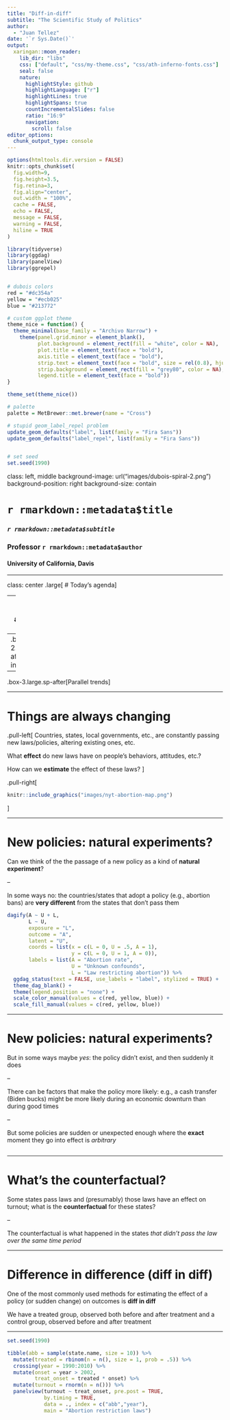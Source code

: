 ```yaml
---
title: "Diff-in-diff"
subtitle: "The Scientific Study of Politics"  
author: 
  - "Juan Tellez"
date: '`r Sys.Date()`'
output:
  xaringan::moon_reader:
    lib_dir: "libs"
    css: ["default", "css/my-theme.css", "css/ath-inferno-fonts.css"]
    seal: false
    nature:
      highlightStyle: github
      highlightLanguage: ["r"]
      highlightLines: true
      highlightSpans: true
      countIncrementalSlides: false
      ratio: "16:9"
      navigation:
        scroll: false
editor_options: 
  chunk_output_type: console
---
```


```r
options(htmltools.dir.version = FALSE)
knitr::opts_chunk$set(
  fig.width=9, 
  fig.height=3.5, 
  fig.retina=3,
  fig.align="center",
  out.width = "100%",
  cache = FALSE,
  echo = FALSE,
  message = FALSE, 
  warning = FALSE,
  hiline = TRUE
)
```



```r
library(tidyverse)
library(ggdag)
library(panelView)
library(ggrepel)


# dubois colors
red = "#dc354a"
yellow = "#ecb025"
blue = "#213772"

# custom ggplot theme
theme_nice = function() {
  theme_minimal(base_family = "Archivo Narrow") +
    theme(panel.grid.minor = element_blank(),
          plot.background = element_rect(fill = "white", color = NA),
          plot.title = element_text(face = "bold"),
          axis.title = element_text(face = "bold"),
          strip.text = element_text(face = "bold", size = rel(0.8), hjust = 0),
          strip.background = element_rect(fill = "grey80", color = NA),
          legend.title = element_text(face = "bold"))
}

theme_set(theme_nice())

# palette
palette = MetBrewer::met.brewer(name = "Cross")

# stupid geom_label_repel problem
update_geom_defaults("label", list(family = "Fira Sans"))
update_geom_defaults("label_repel", list(family = "Fira Sans"))


# set seed
set.seed(1990)

```



class: left, middle
background-image: url("images/dubois-spiral-2.png")
background-position: right
background-size: contain

# `r rmarkdown::metadata$title`

### *`r rmarkdown::metadata$subtitle`*

### Professor `r rmarkdown::metadata$author` 

#### University of California, Davis

---


class: center
.large[
# Today's agenda
]

--
.box-1.large.sp-after[Sudden policies]

--
.box-2.large.sp-after[Difference in differences]

--
.box-3.large.sp-after[Parallel trends]

---


# Things are always changing


.pull-left[
Countries, states, local governments, etc., are constantly passing new laws/policies, altering existing ones, etc.

What **effect** do new laws have on people's behaviors, attitudes, etc.?

How can we **estimate** the effect of these laws? 
]



.pull-right[
```r
knitr::include_graphics("images/nyt-abortion-map.png")
```
]

---


# New policies: natural experiments?


Can we think of the the passage of a new policy as a kind of **natural experiment**? 

--

In some ways no: the countries/states that adopt a policy (e.g., abortion bans) are **very different** from the states that don't pass them


```r
dagify(A ~ U + L, 
       L ~ U, 
       exposure = "L", 
       outcome = "A", 
       latent = "U",
       coords = list(x = c(L = 0, U = .5, A = 1), 
                     y = c(L = 0, U = 1, A = 0)), 
       labels = list(A = "Abortion rate", 
                     U = "Unknown confounds", 
                     L = "Law restricting abortion")) %>% 
  ggdag_status(text = FALSE, use_labels = "label", stylized = TRUE) +
  theme_dag_blank() + 
  theme(legend.position = "none") + 
  scale_color_manual(values = c(red, yellow, blue)) + 
  scale_fill_manual(values = c(red, yellow, blue))
```

---

# New policies: natural experiments?


But in some ways maybe *yes*: the policy didn't exist, and then suddenly it does

--

There can be factors that make the policy more likely: e.g., a cash transfer (Biden bucks) might be more likely during an economic downturn than during good times

--

But some policies are sudden or unexpected enough where the **exact** moment they go into effect is *arbitrary*


```r

```


---

# What's the counterfactual?

Some states pass laws and (presumably) those laws have an effect on turnout; what is the **counterfactual** for these states?

--

The counterfactual is what happened in the states *that didn't pass the law over the same time period*





---

# Difference in difference (diff in diff)

One of the most commonly used methods for estimating the effect of a policy (or sudden change) on outcomes is **diff in diff**

We have a treated group, observed both before and after treatment and a control group, observed before and after treatment

---


```r
set.seed(1990)

tibble(abb = sample(state.name, size = 10)) %>% 
  mutate(treated = rbinom(n = n(), size = 1, prob = .5)) %>% 
  crossing(year = 1990:2010) %>% 
  mutate(onset = year > 2002, 
         treat_onset = treated * onset) %>% 
  mutate(turnout = rnorm(n = n())) %>% 
  panelview(turnout ~ treat_onset, pre.post = TRUE,
            by.timing = TRUE,
            data = ., index = c("abb","year"), 
            main = "Abortion restriction laws")
```
